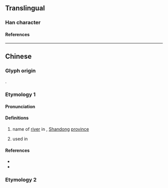 {{also|游}}
{{character info/new}}
==Translingual==

===Han character===
{{Han char|rn=85|rad=水|as=04|sn=7|four=33114|canj=EIKU|ids=⿰氵尤}}

====References====
{{Han ref|kx=0610.090|dkj=17192|dj=1003.030|hdz=31561.040|uh=6C8B}}

----

==Chinese==

===Glyph origin===
{{Han etym}}
{{Han compound|水|尤|alt1=氵|c1=s|c2=p|t1=water|ls=psc}}.

===Etymology 1===
{{zh-forms}}

====Pronunciation====
{{zh-pron
|m=yóu
|c=jau4
|mc=y
|oc=y
|cat=pn,a
}}

====Definitions====
{{zh-hanzi}}

# {{zh-div|水}} name of [[river]] in {{w|zh:高密市|Gaomi}}, [[Shandong]] [[province]]
# used in {{zh-l|沋沋}}

====References====
* {{R:twedu|B02029}}
* {{R:yue:Hanzi}}

===Etymology 2===
{{zh-see|游|ss}}